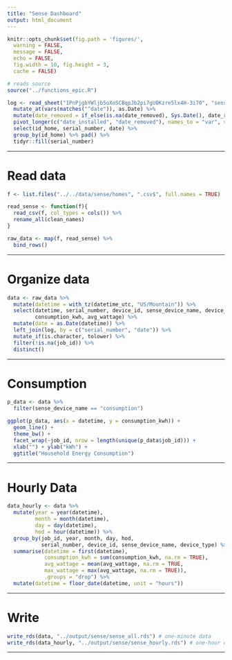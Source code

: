 ```yaml
---
title: "Sense Dashboard"
output: html_document
---
```


```r
knitr::opts_chunk$set(fig.path = 'figures/',
  warning = FALSE,
  message = FALSE,
  echo = FALSE,
  fig.width = 10, fig.height = 3,
  cache = FALSE)
```

```r
# reads source
source("../functions_epic.R")
```

```r
log <- read_sheet("1PnPjgbYWljb5oXoSCBqpJb2pi7gU0Kzre5lx4H-3i70", "sense", col_types = "cccccc") %>%
  mutate_at(vars(matches("^date")), as.Date) %>%
  mutate(date_removed = if_else(is.na(date_removed), Sys.Date(), date_removed)) %>%
  pivot_longer(c("date_installed", "date_removed"), names_to = "var", values_to = "date") %>%
  select(id_home, serial_number, date) %>%
  group_by(id_home) %>% pad() %>%
  tidyr::fill(serial_number)
```

---

# Read data

```r
f <- list.files("../../data/sense/homes", ".csv$", full.names = TRUE)

read_sense <- function(f){
  read_csv(f, col_types = cols()) %>%
  rename_all(clean_names)
}

raw_data <- map(f, read_sense) %>% 
  bind_rows()
```

---

# Organize data

```r
data <- raw_data %>%
  mutate(datetime = with_tz(datetime_utc, "US/Mountain")) %>%
  select(datetime, serial_number, device_id, sense_device_name, device_type,
         consumption_kwh, avg_wattage) %>%
  mutate(date = as.Date(datetime)) %>%
  left_join(log, by = c("serial_number", "date")) %>%
  mutate_if(is.character, tolower) %>%
  filter(!is.na(job_id)) %>%
  distinct()
```

---

# Consumption

```r
p_data <- data %>%
  filter(sense_device_name == "consumption")

ggplot(p_data, aes(x = datetime, y = consumption_kwh)) +
  geom_line() +
  theme_bw() +
  facet_wrap(~job_id, nrow = length(unique(p_data$job_id))) +
  xlab("") + ylab("kWh") +
  ggtitle("Household Energy Consumption")
```

---

# Hourly Data

```r
data_hourly <- data %>%
  mutate(year = year(datetime),
         month = month(datetime),
         day = day(datetime),
         hod = hour(datetime)) %>%
  group_by(job_id, year, month, day, hod, 
           serial_number, device_id, sense_device_name, device_type) %>%
  summarise(datetime = first(datetime),
            consumption_kwh = sum(consumption_kwh, na.rm = TRUE),
            avg_wattage = mean(avg_wattage, na.rm = TRUE,
            max_wattage = max(avg_wattage, na.rm = TRUE)),
            .groups = "drop") %>%
  mutate(datetime = floor_date(datetime, unit = "hours"))
```

---

# Write

```r
write_rds(data, "../output/sense/sense_all.rds") # one-minute data
write_rds(data_hourly, "../output/sense/sense_hourly.rds") # one-hour data
```

---



